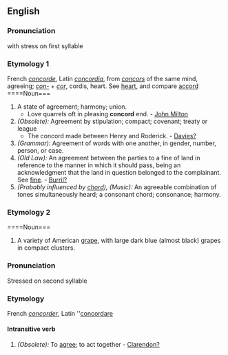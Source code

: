 ==English==
===Pronunciation===
with stress on first syllable
===Etymology 1===
French ''[[concorde]]'', Latin ''[[concordia]]'', from ''[[concors]]'' of the same mind, agreeing; ''[[con-]]'' + ''[[cor]]'', cordis, heart. See [[heart]], and compare [[accord]]
====Noun===
#A state of agreement; harmony; union.
#*Love quarrels oft in pleasing '''concord''' end. - [[John Milton]]
#''(Obsolete):'' Agreement by stipulation; compact; covenant; treaty or league
#*The concord made between Henry and Roderick. - [[Davies?]]
#''(Grammar):'' Agreement of words with one another, in gender, number, person, or case.
#''(Old Law):'' An agreement between the parties to a fine of land in reference to the manner in which it should pass, being an acknowledgment that the land in question belonged to the complainant. See [[fine]]. - [[Burril?]]
#''(Probably influenced by [[chord]]), (Music):'' An agreeable combination of tones simultaneously heard; a consonant chord; consonance; harmony.
===Etymology 2===
====Noun===
#A variety of American [[grape]], with large dark blue (almost black) grapes in compact clusters.
===Pronunciation===
Stressed on second syllable
===Etymology===
French ''[[concorder]]'', Latin ''[[concordare]] 
====Intransitive verb====
#''(Obsolete):'' To [[agree]]; to act together - [[Clarendon?]]